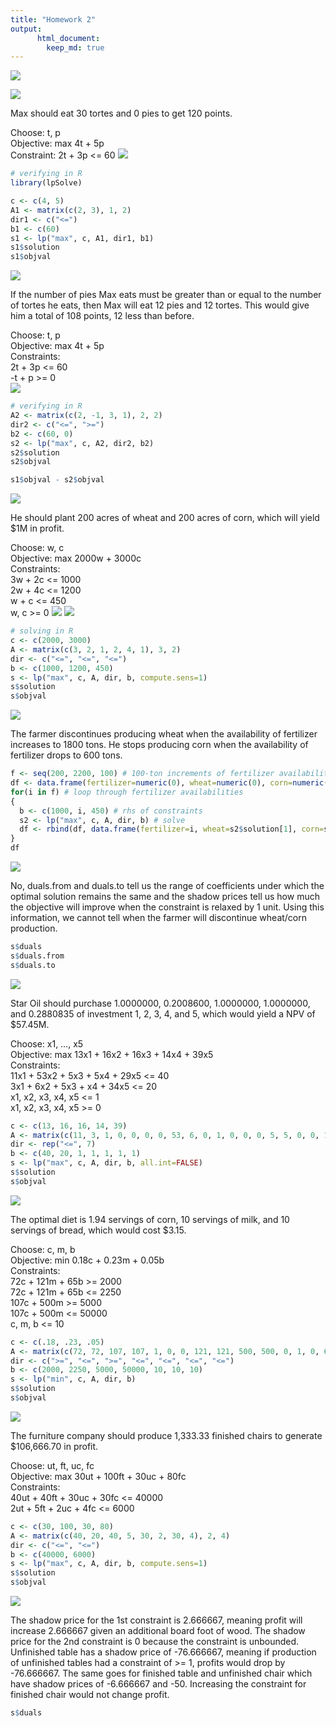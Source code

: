 ```yaml
---
title: "Homework 2"
output:  
      html_document:  
        keep_md: true 
---
```

![](hw2_header.PNG)
  
![](hw2_q1.1.PNG)
  
Max should eat 30 tortes and 0 pies to get 120 points.
  
Choose: t, p  
Objective: max 4t + 5p  
Constraint: 2t + 3p <= 60
![](hw2_a1.1.png)
```r
# verifying in R
library(lpSolve)

c <- c(4, 5)
A1 <- matrix(c(2, 3), 1, 2)
dir1 <- c("<=")
b1 <- c(60)
s1 <- lp("max", c, A1, dir1, b1)
s1$solution
s1$objval
```
  
![](hw2_q1.2.PNG)
  
If the number of pies Max eats must be greater than or equal to the number of tortes he eats, then Max will eat 12 pies and 12 tortes. This would give him a total of 108 points, 12 less than before.
  
Choose: t, p  
Objective: max 4t + 5p  
Constraints:  
2t + 3p <= 60  
-t + p >= 0  
![](hw2_a1.2.png)
```r
# verifying in R
A2 <- matrix(c(2, -1, 3, 1), 2, 2)
dir2 <- c("<=", ">=")
b2 <- c(60, 0)
s2 <- lp("max", c, A2, dir2, b2)
s2$solution
s2$objval

s1$objval - s2$objval
```
  
![](hw2_q2a.png)
  
He should plant 200 acres of wheat and 200 acres of corn, which will yield $1M in profit.  
  
Choose: w, c  
Objective: max 2000w + 3000c  
Constraints:  
3w + 2c <= 1000  
2w + 4c <= 1200  
w + c <= 450  
w, c >= 0
![](hw2_a2a.png)
![](hw2_q2b.PNG)
```r
# solving in R
c <- c(2000, 3000)
A <- matrix(c(3, 2, 1, 2, 4, 1), 3, 2)
dir <- c("<=", "<=", "<=")
b <- c(1000, 1200, 450)
s <- lp("max", c, A, dir, b, compute.sens=1)
s$solution
s$objval
```
![](hw2_q2c.PNG)
  
The farmer discontinues producing wheat when the availability of fertilizer increases to 1800 tons. He stops producing corn when the availability of fertilizer drops to 600 tons.
```r
f <- seq(200, 2200, 100) # 100-ton increments of fertilizer availability
df <- data.frame(fertilizer=numeric(0), wheat=numeric(0), corn=numeric(0)) # dataframe to store results
for(i in f) # loop through fertilizer availabilities
{
  b <- c(1000, i, 450) # rhs of constraints
  s2 <- lp("max", c, A, dir, b) # solve
  df <- rbind(df, data.frame(fertilizer=i, wheat=s2$solution[1], corn=s2$solution[2]))
}
df
```
![](hw2_q2d.PNG)
  
No, duals.from and duals.to tell us the range of coefficients under which the optimal solution remains the same and the shadow prices tell us how much the objective will improve when the constraint is relaxed by 1 unit. Using this information, we cannot tell when the farmer will discontinue wheat/corn production.
```r
s$duals
s$duals.from
s$duals.to
```
  
![](hw2_q3.PNG)
  
Star Oil should purchase 1.0000000, 0.2008600, 1.0000000, 1.0000000, and 0.2880835 of investment 1, 2, 3, 4, and 5, which would yield a NPV of $57.45M.
  
Choose: x1, ..., x5  
Objective: max 13x1 + 16x2 + 16x3 + 14x4 + 39x5  
Constraints:  
11x1 + 53x2 + 5x3 + 5x4 + 29x5 <= 40  
3x1 + 6x2 + 5x3 + x4 + 34x5 <= 20  
x1, x2, x3, x4, x5 <= 1  
x1, x2, x3, x4, x5 >= 0
```r
c <- c(13, 16, 16, 14, 39)
A <- matrix(c(11, 3, 1, 0, 0, 0, 0, 53, 6, 0, 1, 0, 0, 0, 5, 5, 0, 0, 1, 0, 0, 5, 1, 0, 0, 0, 1, 0, 29, 34, 0, 0, 0, 0, 1), 7, 5)
dir <- rep("<=", 7)
b <- c(40, 20, 1, 1, 1, 1, 1)
s <- lp("max", c, A, dir, b, all.int=FALSE)
s$solution
s$objval
```
  
![](hw2_q4.PNG)
  
The optimal diet is 1.94 servings of corn, 10 servings of milk, and 10 servings of bread, which would cost $3.15.
  
Choose: c, m, b  
Objective: min 0.18c + 0.23m + 0.05b  
Constraints:  
72c + 121m + 65b >= 2000  
72c + 121m + 65b <= 2250  
107c + 500m >= 5000  
107c + 500m <= 50000  
c, m, b <= 10
```r
c <- c(.18, .23, .05)
A <- matrix(c(72, 72, 107, 107, 1, 0, 0, 121, 121, 500, 500, 0, 1, 0, 65, 65, 0, 0, 0, 0, 1), 7, 3)
dir <- c(">=", "<=", ">=", "<=", "<=", "<=", "<=")
b <- c(2000, 2250, 5000, 50000, 10, 10, 10)
s <- lp("min", c, A, dir, b)
s$solution
s$objval
```

![](hw2_q5.1.PNG)
  
The furniture company should produce 1,333.33 finished chairs to generate $106,666.70 in profit.
  
Choose: ut, ft, uc, fc  
Objective: max 30ut + 100ft + 30uc + 80fc  
Constraints:  
40ut + 40ft + 30uc + 30fc <= 40000  
2ut + 5ft + 2uc + 4fc <= 6000
```r
c <- c(30, 100, 30, 80)
A <- matrix(c(40, 20, 40, 5, 30, 2, 30, 4), 2, 4)
dir <- c("<=", "<=")
b <- c(40000, 6000)
s <- lp("max", c, A, dir, b, compute.sens=1)
s$solution
s$objval
```
![](hw2_q5.2.PNG)
  
The shadow price for the 1st constraint is 2.666667, meaning profit will increase 2.666667 given an additional board foot of wood. The shadow price for the 2nd constraint is 0 because the constraint is unbounded. Unfinished table has a shadow price of -76.666667, meaning if production of unfinished tables had a constraint of >= 1, profits would drop by -76.666667. The same goes for finished table and unfinished chair which have shadow prices of -6.666667 and -50. Increasing the constraint for finished chair would not change profit.
```r
s$duals
```